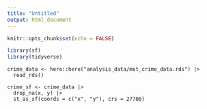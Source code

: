 ---
title: "Untitled"
output: html_document
---



```{r setup, include=FALSE}
knitr::opts_chunk$set(echo = FALSE)

library(sf)
library(tidyverse)
```

```{load data, cache=TRUE, include=FALSE}
crime_data <- here::here("analysis_data/met_crime_data.rds") |>
  read_rds()

crime_sf <- crime_data |>
  drop_na(x, y) |>
  st_as_sf(coords = c("x", "y"), crs = 27700)
```
